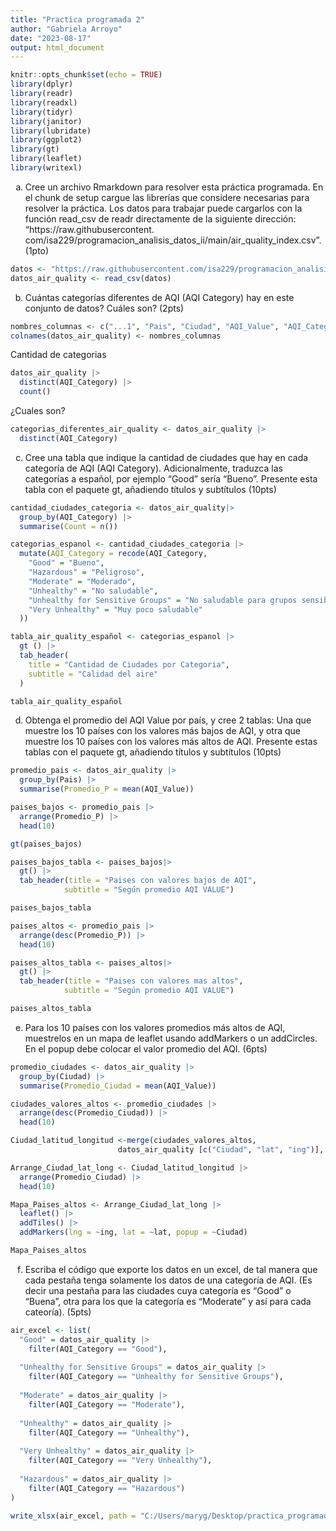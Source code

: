 ```yaml
---
title: "Practica programada 2"
author: "Gabriela Arroyo"
date: "2023-08-17"
output: html_document
---
```


```r
knitr::opts_chunk$set(echo = TRUE)
library(dplyr)
library(readr)
library(readxl)
library(tidyr)
library(janitor) 
library(lubridate) 
library(ggplot2)
library(gt)
library(leaflet)
library(writexl)
```

a. Cree un archivo Rmarkdown para resolver esta práctica programada. En el chunk de setup cargue las
librerías que considere necesarias para resolver la práctica. Los datos para trabajar puede cargarlos con
la función read_csv de readr directamente de la siguiente dirección: “https://raw.githubusercontent.
com/isa229/programacion_analisis_datos_ii/main/air_quality_index.csv”. (1pto)

```r
datos <- "https://raw.githubusercontent.com/isa229/programacion_analisis_datos_ii/main/air_quality_index.csv"
datos_air_quality <- read_csv(datos)
```

b) Cuántas categorías diferentes de AQI (AQI Category) hay en este conjunto de datos? Cuáles son?
(2pts)


```r
nombres_columnas <- c("...1", "Pais", "Ciudad", "AQI_Value", "AQI_Category", "lat", "ing")
colnames(datos_air_quality) <- nombres_columnas
```


Cantidad de categorias 

```r
datos_air_quality |> 
  distinct(AQI_Category) |> 
  count()
```


¿Cuales son? 

```r
categorias_diferentes_air_quality <- datos_air_quality |> 
  distinct(AQI_Category)
```

c) Cree una tabla que indique la cantidad de ciudades que hay en cada categoría de AQI (AQI Category).
Adicionalmente, traduzca las categorías a español, por ejemplo “Good” sería “Bueno”. Presente esta
tabla con el paquete gt, añadiendo títulos y subtítulos (10pts)

```r
cantidad_ciudades_categoria <- datos_air_quality|> 
  group_by(AQI_Category) |> 
  summarise(Count = n())
```


```r
categorias_espanol <- cantidad_ciudades_categoria |> 
  mutate(AQI_Category = recode(AQI_Category,
    "Good" = "Bueno",
    "Hazardous" = "Peligroso",
    "Moderate" = "Moderado",
    "Unhealthy" = "No saludable",
    "Unhealthy for Sensitive Groups" = "No saludable para grupos sensibles",
    "Very Unhealthy" = "Muy poco saludable"
  ))
```



```r
tabla_air_quality_español <- categorias_espanol |> 
  gt () |>  
  tab_header(
    title = "Cantidad de Ciudades por Categoria",
    subtitle = "Calidad del aire"
  )
```

```r
tabla_air_quality_español
```

d. Obtenga el promedio del AQI Value por país, y cree 2 tablas: Una que muestre los 10 países con los
valores más bajos de AQI, y otra que muestre los 10 países con los valores más altos de AQI. Presente
estas tablas con el paquete gt, añadiendo títulos y subtítulos (10pts)


```r
promedio_pais <- datos_air_quality |> 
  group_by(Pais) |> 
  summarise(Promedio_P = mean(AQI_Value))
```


```r
paises_bajos <- promedio_pais |> 
  arrange(Promedio_P) |> 
  head(10)
```


```r
gt(paises_bajos)
```


```r
paises_bajos_tabla <- paises_bajos|> 
  gt() |> 
  tab_header(title = "Paises con valores bajos de AQI", 
            subtitle = "Según promedio AQI VALUE") 
```


```r
paises_bajos_tabla
```


```r
paises_altos <- promedio_pais |> 
  arrange(desc(Promedio_P)) |> 
  head(10)
```


```r
paises_altos_tabla <- paises_altos|> 
  gt() |> 
  tab_header(title = "Paises con valores mas altos", 
            subtitle = "Según promedio AQI VALUE")
```


```r
paises_altos_tabla
```

e. Para los 10 países con los valores promedios más altos de AQI, muestrelos en un mapa de leaflet usando
addMarkers o un addCircles. En el popup debe colocar el valor promedio del AQI. (6pts)

```r
promedio_ciudades <- datos_air_quality |> 
  group_by(Ciudad) |> 
  summarise(Promedio_Ciudad = mean(AQI_Value))
```


```r
ciudades_valores_altos <- promedio_ciudades |> 
  arrange(desc(Promedio_Ciudad)) |> 
  head(10)
```


```r
Ciudad_latitud_longitud <-merge(ciudades_valores_altos, 
                        datos_air_quality [c("Ciudad", "lat", "ing")], by = "Ciudad")
```


```r
Arrange_Ciudad_lat_long <- Ciudad_latitud_longitud |> 
  arrange(Promedio_Ciudad) |> 
  head(10)
```


```r
Mapa_Paises_altos <- Arrange_Ciudad_lat_long |>
  leaflet() |>
  addTiles() |>
  addMarkers(lng = ~ing, lat = ~lat, popup = ~Ciudad)

Mapa_Paises_altos
```

f. Escriba el código que exporte los datos en un excel, de tal manera que cada pestaña tenga solamente
los datos de una categoría de AQI. (Es decir una pestaña para las ciudades cuya categoría es “Good”
o “Buena”, otra para los que la categoría es “Moderate” y así para cada cateoría). (5pts)


```r
air_excel <- list(
  "Good" = datos_air_quality |> 
    filter(AQI_Category == "Good"),
  
  "Unhealthy for Sensitive Groups" = datos_air_quality |> 
    filter(AQI_Category == "Unhealthy for Sensitive Groups"),
  
  "Moderate" = datos_air_quality |> 
    filter(AQI_Category == "Moderate"),
  
  "Unhealthy" = datos_air_quality |> 
    filter(AQI_Category == "Unhealthy"),
  
  "Very Unhealthy" = datos_air_quality |> 
    filter(AQI_Category == "Very Unhealthy"),
  
  "Hazardous" = datos_air_quality |> 
    filter(AQI_Category == "Hazardous")
)
```

```r
write_xlsx(air_excel, path = "C:/Users/maryg/Desktop/practica_programada_2/Datos/air_excel.xlsx")

```
